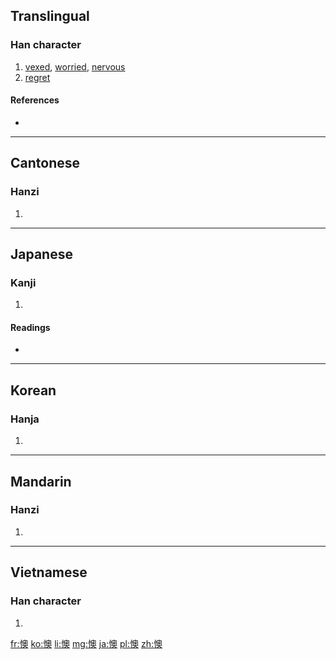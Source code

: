 ==Translingual==

===Han character===
{{Han char|rn=61|rad=心|as=13|sn=16|four=9703<sub>4</sub>|canj=心竹月大 (PHBK)|ids=⿰[[忄]][[奧]]}}

# [[vexed]], [[worried]], [[nervous]]
# [[regret]]

====References====
* {{Han ref|kx=0405.230|dkj=11332|dj=0746.040|hdz=42361.080|uh=61CA|ud=25034|bh=BED2|bd=48850}}

----

==Cantonese==

===Hanzi===
{{yue-hanzi|jyut=[[ou3]]|y=ou3}}

# {{defn|lang=yue|sort=心13}}

----

==Japanese==

===Kanji===
{{ja-kanji|grade=|rs=心13}}

# {{defn|lang=ja|sort=心13}}

====Readings====
* {{ja-readings|on=[[おう]] (ō)|kun=[[なやむ]] (nayamu)}}

----

==Korean==

===Hanja===
{{ko-hanja|hangeul=오|eumhun=|rv=o|mr=o|y=o}}

# {{defn|lang=ko|sort=心13}}

----

==Mandarin==

===Hanzi===
{{cmn-hanzi|pin=[[ào]] ([[ao4]]), [[yú]] ([[yu2]])|wg=ao<sup>4</sup>, yü<sup>2</sup>}}

# {{defn|lang=cmn|sort=心13}}

----

==Vietnamese==

===Han character===
{{vi-hantu|[[áo]], [[ảo]], [[úc]]|rs=心13}}

# {{defn|lang=vi|sort=心13}}

[[fr:懊]]
[[ko:懊]]
[[li:懊]]
[[mg:懊]]
[[ja:懊]]
[[pl:懊]]
[[zh:懊]]